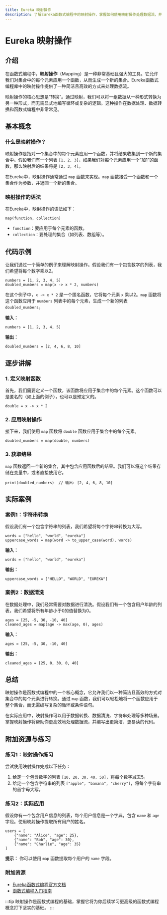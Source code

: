 ```yaml
---
title: Eureka 映射操作
description: 了解Eureka函数式编程中的映射操作，掌握如何使用映射操作处理数据流，并通过实际案例加深理解。
---
```


# Eureka 映射操作

## 介绍

在函数式编程中，**映射操作**（Mapping）是一种非常基础且强大的工具。它允许我们对集合中的每个元素应用一个函数，从而生成一个新的集合。Eureka函数式编程库中的映射操作提供了一种简洁且高效的方式来处理数据流。

映射操作的核心思想是“转换”。通过映射，我们可以将一组数据从一种形式转换为另一种形式，而无需显式地编写循环或复杂的逻辑。这种操作在数据处理、数据转换和函数式编程中非常常见。

## 基本概念

### 什么是映射操作？

映射操作是指对一个集合中的每个元素应用一个函数，并将结果收集到一个新的集合中。假设我们有一个列表 `[1, 2, 3]`，如果我们对每个元素应用一个“加1”的函数，那么映射后的结果将是 `[2, 3, 4]`。

在Eureka中，映射操作通常通过 `map` 函数来实现。`map` 函数接受一个函数和一个集合作为参数，并返回一个新的集合。

### 映射操作的语法

在Eureka中，映射操作的语法如下：

```eureka
map(function, collection)
```

- `function`：要应用于每个元素的函数。
- `collection`：要处理的集合（如列表、数组等）。

## 代码示例

让我们通过一个简单的例子来理解映射操作。假设我们有一个包含数字的列表，我们希望将每个数字乘以2。

```eureka
numbers = [1, 2, 3, 4, 5]
doubled_numbers = map(x -> x * 2, numbers)
```

在这个例子中，`x -> x * 2` 是一个匿名函数，它将每个元素 `x` 乘以2。`map` 函数将这个函数应用于 `numbers` 列表中的每个元素，生成一个新的列表 `doubled_numbers`。

**输入：**
```eureka
numbers = [1, 2, 3, 4, 5]
```

**输出：**
```eureka
doubled_numbers = [2, 4, 6, 8, 10]
```

## 逐步讲解

### 1. 定义映射函数

首先，我们需要定义一个函数，该函数将应用于集合中的每个元素。这个函数可以是匿名的（如上面的例子），也可以是预定义的。

```eureka
double = x -> x * 2
```

### 2. 应用映射操作

接下来，我们使用 `map` 函数将 `double` 函数应用于集合中的每个元素。

```eureka
doubled_numbers = map(double, numbers)
```

### 3. 获取结果

`map` 函数返回一个新的集合，其中包含应用函数后的结果。我们可以将这个结果存储在变量中，或者直接使用它。

```eureka
print(doubled_numbers)  // 输出: [2, 4, 6, 8, 10]
```

## 实际案例

### 案例1：字符串转换

假设我们有一个包含字符串的列表，我们希望将每个字符串转换为大写。

```eureka
words = ["hello", "world", "eureka"]
uppercase_words = map(word -> to_upper_case(word), words)
```

**输入：**
```eureka
words = ["hello", "world", "eureka"]
```

**输出：**
```eureka
uppercase_words = ["HELLO", "WORLD", "EUREKA"]
```

### 案例2：数据清洗

在数据处理中，我们经常需要对数据进行清洗。假设我们有一个包含用户年龄的列表，我们希望将所有年龄小于0的值替换为0。

```eureka
ages = [25, -5, 30, -10, 40]
cleaned_ages = map(age -> max(age, 0), ages)
```

**输入：**
```eureka
ages = [25, -5, 30, -10, 40]
```

**输出：**
```eureka
cleaned_ages = [25, 0, 30, 0, 40]
```

## 总结

映射操作是函数式编程中的一个核心概念，它允许我们以一种简洁且高效的方式对集合中的每个元素进行转换。通过 `map` 函数，我们可以轻松地将一个函数应用于整个集合，而无需编写复杂的循环或条件语句。

在实际应用中，映射操作可以用于数据转换、数据清洗、字符串处理等多种场景。掌握映射操作将帮助你更高效地处理数据流，并编写出更简洁、更易读的代码。

## 附加资源与练习

### 练习1：映射操作练习

尝试使用映射操作完成以下任务：

1. 给定一个包含数字的列表 `[10, 20, 30, 40, 50]`，将每个数字减去5。
2. 给定一个包含字符串的列表 `["apple", "banana", "cherry"]`，将每个字符串的首字母大写。

### 练习2：实际应用

假设你有一个包含用户信息的列表，每个用户信息是一个字典，包含 `name` 和 `age` 字段。使用映射操作提取所有用户的姓名。

```eureka
users = [
    {"name": "Alice", "age": 25},
    {"name": "Bob", "age": 30},
    {"name": "Charlie", "age": 35}
]
```

**提示：** 你可以使用 `map` 函数提取每个用户的 `name` 字段。

### 附加资源

- [Eureka函数式编程官方文档](https://eureka-lang.org/docs)
- [函数式编程入门指南](https://www.functionalprogramming.com)

:::tip
映射操作是函数式编程的基础，掌握它将为你后续学习更高级的函数式编程概念打下坚实的基础。
:::